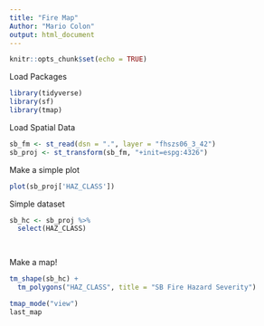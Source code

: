 ```yaml
---
title: "Fire Map"
Author: "Mario Colon"
output: html_document
---
```


```r
knitr::opts_chunk$set(echo = TRUE)
```

Load Packages

```r

library(tidyverse)
library(sf)
library(tmap)
```

Load Spatial Data 

```r

sb_fm <- st_read(dsn = ".", layer = "fhszs06_3_42")
sb_proj <- st_transform(sb_fm, "+init=espg:4326")

```
Make a simple plot 

```r

plot(sb_proj['HAZ_CLASS'])
```

Simple dataset

```r

sb_hc <- sb_proj %>% 
  select(HAZ_CLASS)

  
```

Make a map!

```r

tm_shape(sb_hc) + 
  tm_polygons("HAZ_CLASS", title = "SB Fire Hazard Severity")

tmap_mode("view")
last_map

```

